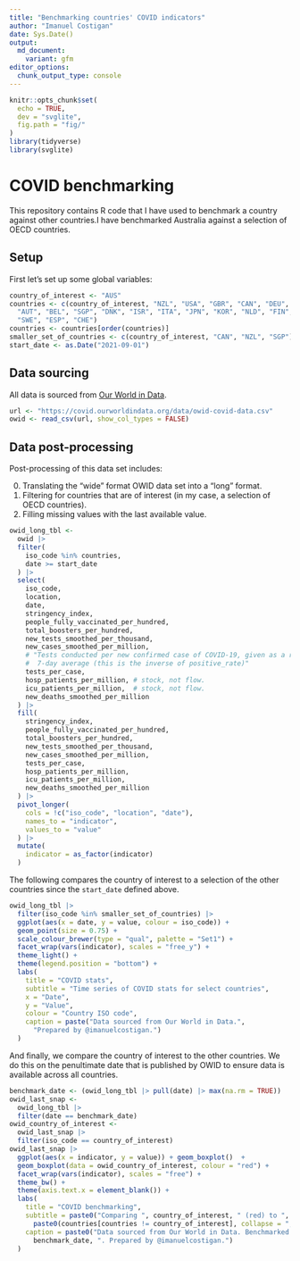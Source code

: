 ```yaml
---
title: "Benchmarking countries' COVID indicators"
author: "Imanuel Costigan"
date: Sys.Date()
output:
  md_document:
    variant: gfm
editor_options: 
  chunk_output_type: console
---
```


```r
knitr::opts_chunk$set(
  echo = TRUE, 
  dev = "svglite",
  fig.path = "fig/"
)
library(tidyverse)
library(svglite)
```

# COVID benchmarking

This repository contains R code that I have used to benchmark a country against
other countries.I have benchmarked Australia against a selection of OECD 
countries.

## Setup

First let's set up some global variables:

```r
country_of_interest <- "AUS"
countries <- c(country_of_interest, "NZL", "USA", "GBR", "CAN", "DEU", "FRA", 
  "AUT", "BEL", "SGP", "DNK", "ISR", "ITA", "JPN", "KOR", "NLD", "FIN", "NOR", 
  "SWE", "ESP", "CHE")
countries <- countries[order(countries)]
smaller_set_of_countries <- c(country_of_interest, "CAN", "NZL", "SGP")
start_date <- as.Date("2021-09-01")
```

## Data sourcing 

All data is sourced from [Our World in Data](https://github.com/owid/covid-19-data/tree/master/public/data).

```r
url <- "https://covid.ourworldindata.org/data/owid-covid-data.csv"
owid <- read_csv(url, show_col_types = FALSE)
```

## Data post-processing

Post-processing of this data set includes:

0. Translating the "wide" format OWID data set into a "long" format.
1. Filtering for countries that are of interest (in my case, a selection of OECD
   countries).
2. Filling missing values with the last available value.

```r
owid_long_tbl <-
  owid |>
  filter(
    iso_code %in% countries,
    date >= start_date
  ) |>
  select(
    iso_code,
    location,
    date,
    stringency_index,
    people_fully_vaccinated_per_hundred,
    total_boosters_per_hundred,
    new_tests_smoothed_per_thousand,
    new_cases_smoothed_per_million,
    # "Tests conducted per new confirmed case of COVID-19, given as a rolling
    #  7-day average (this is the inverse of positive_rate)"
    tests_per_case,
    hosp_patients_per_million, # stock, not flow.
    icu_patients_per_million,  # stock, not flow.
    new_deaths_smoothed_per_million
  ) |>
  fill(
    stringency_index,
    people_fully_vaccinated_per_hundred,
    total_boosters_per_hundred,
    new_tests_smoothed_per_thousand,
    new_cases_smoothed_per_million,
    tests_per_case,
    hosp_patients_per_million,
    icu_patients_per_million,
    new_deaths_smoothed_per_million
  ) |>
  pivot_longer(
    cols = !c("iso_code", "location", "date"),
    names_to = "indicator",
    values_to = "value"
  ) |>
  mutate(
    indicator = as_factor(indicator)
  )
```

The following compares the country of interest to a selection of the other 
countries since the `start_date` defined above.

```r
owid_long_tbl |> 
  filter(iso_code %in% smaller_set_of_countries) |>
  ggplot(aes(x = date, y = value, colour = iso_code)) +
  geom_point(size = 0.75) +
  scale_colour_brewer(type = "qual", palette = "Set1") +
  facet_wrap(vars(indicator), scales = "free_y") +
  theme_light() +
  theme(legend.position = "bottom") +
  labs(
    title = "COVID stats",
    subtitle = "Time series of COVID stats for select countries",
    x = "Date",
    y = "Value",
    colour = "Country ISO code",
    caption = paste("Data sourced from Our World in Data.", 
      "Prepared by @imanuelcostigan.")
  )
```

And finally, we compare the country of interest to the other countries. We do
this on the penultimate date that is published by OWID to ensure data is 
available across all countries.

```r
benchmark_date <- (owid_long_tbl |> pull(date) |> max(na.rm = TRUE))
owid_last_snap <-
  owid_long_tbl |>
  filter(date == benchmark_date)
owid_country_of_interest <- 
  owid_last_snap |>
  filter(iso_code == country_of_interest)
owid_last_snap |>
  ggplot(aes(x = indicator, y = value)) + geom_boxplot()  +
  geom_boxplot(data = owid_country_of_interest, colour = "red") +
  facet_wrap(vars(indicator), scales = "free") +
  theme_bw() +
  theme(axis.text.x = element_blank()) +
  labs(
    title = "COVID benchmarking",
    subtitle = paste0("Comparing ", country_of_interest, " (red) to ",
      paste0(countries[countries != country_of_interest], collapse = ", ")),
    caption = paste0("Data sourced from Our World in Data. Benchmarked for ",
      benchmark_date, ". Prepared by @imanuelcostigan.")
  )
```


